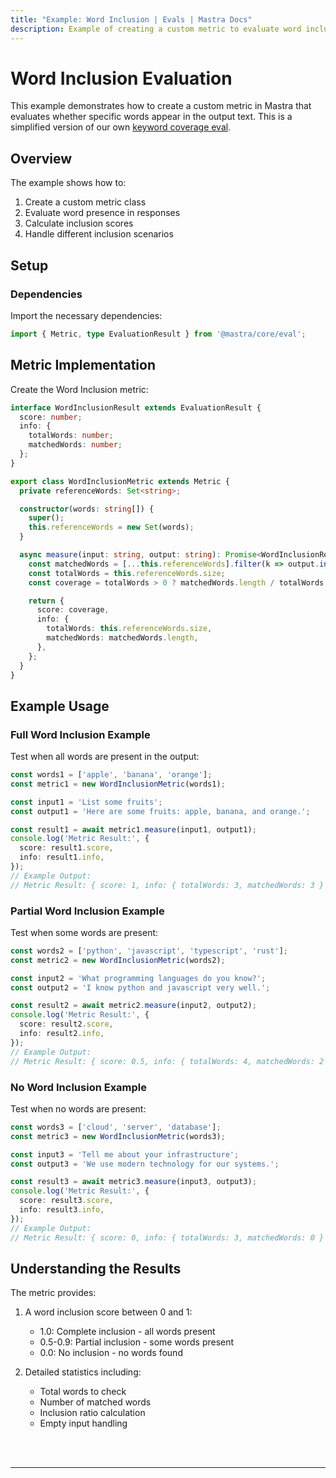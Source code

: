 ```yaml
---
title: "Example: Word Inclusion | Evals | Mastra Docs"
description: Example of creating a custom metric to evaluate word inclusion in output text.
---
```



# Word Inclusion Evaluation

This example demonstrates how to create a custom metric in Mastra that evaluates whether specific words appear in the output text.
This is a simplified version of our own [keyword coverage eval](/docs/reference/evals/keyword-coverage).

## Overview

The example shows how to:

1. Create a custom metric class
2. Evaluate word presence in responses
3. Calculate inclusion scores
4. Handle different inclusion scenarios

## Setup

### Dependencies

Import the necessary dependencies:

```typescript copy showLineNumbers filename="src/index.ts"
import { Metric, type EvaluationResult } from '@mastra/core/eval';
```

## Metric Implementation

Create the Word Inclusion metric:

```typescript copy showLineNumbers{3} filename="src/index.ts"
interface WordInclusionResult extends EvaluationResult {
  score: number;
  info: {
    totalWords: number;
    matchedWords: number;
  };
}

export class WordInclusionMetric extends Metric {
  private referenceWords: Set<string>;

  constructor(words: string[]) {
    super();
    this.referenceWords = new Set(words);
  }

  async measure(input: string, output: string): Promise<WordInclusionResult> {
    const matchedWords = [...this.referenceWords].filter(k => output.includes(k));
    const totalWords = this.referenceWords.size;
    const coverage = totalWords > 0 ? matchedWords.length / totalWords : 0;

    return {
      score: coverage,
      info: {
        totalWords: this.referenceWords.size,
        matchedWords: matchedWords.length,
      },
    };
  }
}
```

## Example Usage

### Full Word Inclusion Example

Test when all words are present in the output:

```typescript copy showLineNumbers{46} filename="src/index.ts"
const words1 = ['apple', 'banana', 'orange'];
const metric1 = new WordInclusionMetric(words1);

const input1 = 'List some fruits';
const output1 = 'Here are some fruits: apple, banana, and orange.';

const result1 = await metric1.measure(input1, output1);
console.log('Metric Result:', {
  score: result1.score,
  info: result1.info,
});
// Example Output:
// Metric Result: { score: 1, info: { totalWords: 3, matchedWords: 3 } }
```

### Partial Word Inclusion Example

Test when some words are present:

```typescript copy showLineNumbers{64} filename="src/index.ts"
const words2 = ['python', 'javascript', 'typescript', 'rust'];
const metric2 = new WordInclusionMetric(words2);

const input2 = 'What programming languages do you know?';
const output2 = 'I know python and javascript very well.';

const result2 = await metric2.measure(input2, output2);
console.log('Metric Result:', {
  score: result2.score,
  info: result2.info,
});
// Example Output:
// Metric Result: { score: 0.5, info: { totalWords: 4, matchedWords: 2 } }
```

### No Word Inclusion Example

Test when no words are present:

```typescript copy showLineNumbers{82} filename="src/index.ts"
const words3 = ['cloud', 'server', 'database'];
const metric3 = new WordInclusionMetric(words3);

const input3 = 'Tell me about your infrastructure';
const output3 = 'We use modern technology for our systems.';

const result3 = await metric3.measure(input3, output3);
console.log('Metric Result:', {
  score: result3.score,
  info: result3.info,
});
// Example Output:
// Metric Result: { score: 0, info: { totalWords: 3, matchedWords: 0 } }
```

## Understanding the Results

The metric provides:

1. A word inclusion score between 0 and 1:
   - 1.0: Complete inclusion - all words present
   - 0.5-0.9: Partial inclusion - some words present
   - 0.0: No inclusion - no words found

2. Detailed statistics including:
   - Total words to check
   - Number of matched words
   - Inclusion ratio calculation
   - Empty input handling

<br />
<br />
<hr className="dark:border-[#404040] border-gray-300" />
<br />
<br />
<GithubLink
  link={
    "https://github.com/mastra-ai/mastra/blob/main/examples/basics/evals/word-inclusion"
  }
/>
